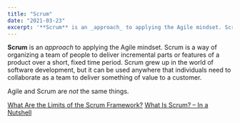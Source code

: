 ```yaml
---
title: "Scrum"
date: "2021-03-23"
excerpt: '**Scrum** is an _approach_ to applying the Agile mindset. Scrum is a way of organizing a'
---
```


**Scrum** is an _approach_ to applying the Agile mindset. Scrum is a way of organizing a team of people to deliver incremental parts or features of a product over a short, fixed time period. Scrum grew up in the world of software development, but it can be used anywhere that individuals need to collaborate as a team to deliver something of value to a customer.

Agile and Scrum are _not_ the same things.

[What Are the Limits of the Scrum Framework?](/blog/what-are-the-limits-of-the-scrum-framework)
[What Is Scrum? – In a Nutshell](/what-is-scrum-in-a-nutshell)
